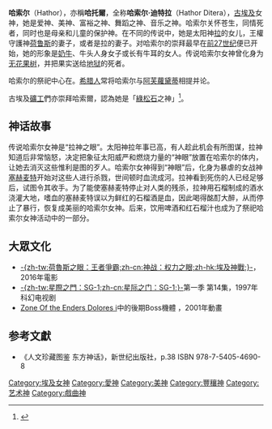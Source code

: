 {{Infobox deity
| type        = Egyptian
| name        = 哈索尔
| image       = Hathor.svg
| image_size  = 
| alt         = 
| caption     = 哈索尔的形象除了母牛外，有时也以美丽少女的形象出现。她头顶角形头饰，角的中间是象征太阳的圆盘，表明她是太阳神拉的女儿。
| god_of      = '''爱神、美神、富裕之神、舞蹈之神、音乐女神'''
| hiro        = <hiero>O10</hiero>
| cult_center = [[埃及|埃及]]{{tsl|en|Dendera|丹德拉 (埃及)|丹德拉}}
| symbol      = 日盘, 石榴酒, 无花果树, 母牛
| parents     = [[涅伊特|涅伊特]]和[[库努牡|库努牡]]或[[拉|拉]]
| consort     = [[拉_(埃及神祇)|拉]]<br>或[[荷鲁斯|荷鲁斯]]<br>或[[亞圖姆|亞圖姆]]<br>或[[阿蒙|阿蒙]]<br>或[[孔斯|孔斯]]
| offspring   ={{le|伊希|Ihy}}、內弗爾霍特普、拉 
|transliteration=ḥwt-ḥr|transliteration_name=[[古埃及文轉寫|古埃及文轉寫]]}}
'''哈索尔'''（Hathor），亦稱'''哈托爾'''，全称'''哈索尔·迪特拉'''（Hathor Ditera），[[古埃及|古埃及]]女神，她是爱神、美神、富裕之神、舞蹈之神、音乐之神。哈索尔关怀苍生，同情死者，同时也是母亲和儿童的保护神。在不同的传说中，她是太阳神[[拉_(埃及神祇)|拉]]的女儿，王權守護神[[荷鲁斯|荷鲁斯]]的妻子，或者是拉的妻子。对哈索尔的崇拜最早在[[前27世纪|前27世纪]]便已开始，她的形象是[[奶牛|奶牛]]、牛头人身女子或长有牛耳的女人。传说哈索尔女神曾化身为[[无花果树|无花果树]]，并把果实送给[[地狱|地狱]]的死者。

哈索尔的祭祀中心在{{tsl|en|Dendera|丹德拉 (埃及)|丹德拉}}。[[希腊人|希腊人]]常将哈索尔与[[阿芙蘿黛蒂|阿芙蘿黛蒂]]相提并论。

古埃及[[礦工|礦工]]們亦崇拜哈索爾，認為她是「[[綠松石|綠松石]]之神」<ref>{{cite book | title = Decoding Egyptian Hieroglyphs | url = https://archive.org/details/decodingegyptian00mcde | first = Bridget | last = McDermott | pages = p. 79 | isbn = 0811832252 | publisher = Chronicle Books | year = 2001 }}</ref>。

== 神话故事 ==
传说哈索尔女神是“拉神之眼”。太阳神拉年事已高，有人趁此机会有所图谋，拉神知道后非常恼怒，决定把象征太阳威严和燃烧力量的“神眼”放置在哈索尔的体内，让她去消灭这些惟利是图的歹人。哈索尔女神得到“神眼”后，化身为暴虐的女战神[[塞赫麦特|塞赫麦特]]开始对这些人进行杀戮，世间顿时血流成河。拉神看到死伤的人已经足够后，试图令其收手。为了能使塞赫麦特停止对人类的残杀，拉神用石榴制成的酒水浇灌大地，嗜血的塞赫麦特误以为鲜红的石榴酒是血，因此喝得酩酊大醉，从而停止了暴行，恢复成美丽的哈索尔女神。后来，饮用啤酒和红石榴汁也成为了祭祀哈索尔女神活动中的一部分。

== 大眾文化 ==
* [[荷魯斯之眼：王者爭霸|-{zh-tw:荷魯斯之眼：王者爭霸;zh-cn:神战：权力之眼;zh-hk:埃及神戰;}-]]，2016年電影
* [[星际之门：SG-1|-{zh-tw:星際之門：SG-1;zh-cn:星际之门：SG-1;}-]]第一季 第14集，1997年科幻电视剧
*[[Zone_Of_the_Enders_Dolores_i|Zone Of the Enders Dolores i]]中的後期Boss機體 ，2001年動畫

== 参考文獻 ==
{{Reflist}}
* 《人文珍藏图鉴 东方神话》，新世纪出版社，p.38 ISBN 978-7-5405-4690-8

{{埃及神話}}
{{Authority control}}
{{DEFAULTSORT:Hathor}}
[[Category:埃及女神|Category:埃及女神]]
[[Category:愛神|Category:愛神]]
[[Category:美神|Category:美神]]
[[Category:豐穰神|Category:豐穰神]]
[[Category:艺术神|Category:艺术神]]
[[Category:戲曲神|Category:戲曲神]]